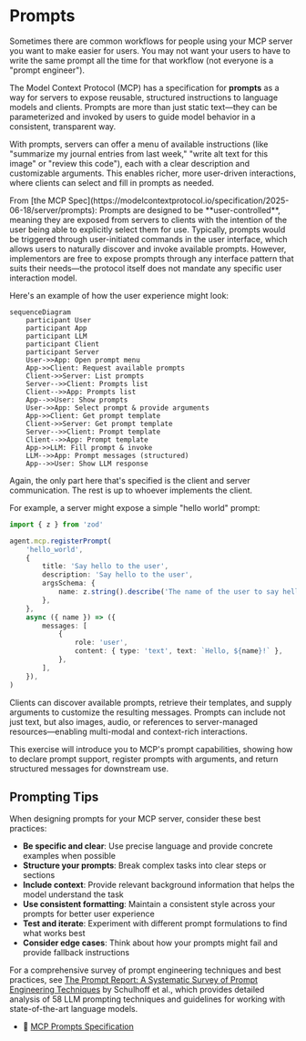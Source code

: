 # Prompts

Sometimes there are common workflows for people using your MCP server you want
to make easier for users. You may not want your users to have to write the same
prompt all the time for that workflow (not everyone is a "prompt engineer").

The Model Context Protocol (MCP) has a specification for **prompts** as a way
for servers to expose reusable, structured instructions to language models and
clients. Prompts are more than just static text—they can be parameterized and
invoked by users to guide model behavior in a consistent, transparent way.

With prompts, servers can offer a menu of available instructions (like
"summarize my journal entries from last week," "write alt text for this image"
or "review this code"), each with a clear description and customizable
arguments. This enables richer, more user-driven interactions, where clients can
select and fill in prompts as needed.

<callout-success>
	From [the MCP
	Spec](https://modelcontextprotocol.io/specification/2025-06-18/server/prompts):
	Prompts are designed to be **user-controlled**, meaning they are exposed from
	servers to clients with the intention of the user being able to explicitly
	select them for use. Typically, prompts would be triggered through
	user-initiated commands in the user interface, which allows users to naturally
	discover and invoke available prompts. However, implementors are free to
	expose prompts through any interface pattern that suits their needs—the
	protocol itself does not mandate any specific user interaction model.
</callout-success>

Here's an example of how the user experience might look:

```mermaid
sequenceDiagram
	participant User
	participant App
	participant LLM
	participant Client
	participant Server
	User->>App: Open prompt menu
	App->>Client: Request available prompts
	Client->>Server: List prompts
	Server-->>Client: Prompts list
	Client-->>App: Prompts list
	App-->>User: Show prompts
	User->>App: Select prompt & provide arguments
	App->>Client: Get prompt template
	Client->>Server: Get prompt template
	Server-->>Client: Prompt template
	Client-->>App: Prompt template
	App->>LLM: Fill prompt & invoke
	LLM-->>App: Prompt messages (structured)
	App-->>User: Show LLM response
```

<callout-warning>
	Again, the only part here that's specified is the client and server
	communication. The rest is up to whoever implements the client.
</callout-warning>

For example, a server might expose a simple "hello world" prompt:

```ts
import { z } from 'zod'

agent.mcp.registerPrompt(
	'hello_world',
	{
		title: 'Say hello to the user',
		description: 'Say hello to the user',
		argsSchema: {
			name: z.string().describe('The name of the user to say hello to'),
		},
	},
	async ({ name }) => ({
		messages: [
			{
				role: 'user',
				content: { type: 'text', text: `Hello, ${name}!` },
			},
		],
	}),
)
```

Clients can discover available prompts, retrieve their templates, and supply
arguments to customize the resulting messages. Prompts can include not just
text, but also images, audio, or references to server-managed resources—enabling
multi-modal and context-rich interactions.

This exercise will introduce you to MCP's prompt capabilities, showing how to
declare prompt support, register prompts with arguments, and return structured
messages for downstream use.

## Prompting Tips

When designing prompts for your MCP server, consider these best practices:

- **Be specific and clear**: Use precise language and provide concrete examples when possible
- **Structure your prompts**: Break complex tasks into clear steps or sections
- **Include context**: Provide relevant background information that helps the model understand the task
- **Use consistent formatting**: Maintain a consistent style across your prompts for better user experience
- **Test and iterate**: Experiment with different prompt formulations to find what works best
- **Consider edge cases**: Think about how your prompts might fail and provide fallback instructions

For a comprehensive survey of prompt engineering techniques and best practices, see [The Prompt Report: A Systematic Survey of Prompt Engineering Techniques](https://arxiv.org/abs/2406.06608) by Schulhoff et al., which provides detailed analysis of 58 LLM prompting techniques and guidelines for working with state-of-the-art language models.

- 📜 [MCP Prompts Specification](https://modelcontextprotocol.io/specification/2025-06-18/server/prompts)
